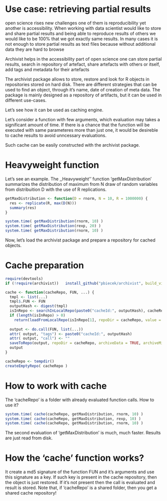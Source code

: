 <!--
%\VignetteEngine{knitr::docco_linear}
%\VignetteIndexEntry{Archivist as an accessibility engine}
-->

# Use case: retrieving partial results



open science rises new challenges
one of them is reproducibility
yet another is accessibility.
When working with data scientist would like to store and share partial results
and being able to reproduce results of others we would like to be 100% that we got exactly same results.
In many cases it is not enough to store partial results as text files because without additional data they are hard to browse

Archivist helps in the accessibility part of open science
one can store partial results, search in repository of artefact, 
share artefacts with others or itself,
add tags and metadata for their artefacts






The archivist package allows to store, restore and look for R objects in repositories stored on hard disk. There are different strategies that can be used to find an object, through it's name, date of creation of meta data. The package is mainly designed as a repository of artifacts, but it can be used in different use-cases.

Let's see how it can be used as caching engine.

Let's consider a function with few arguments, which evaluation may takes a significant amount of time. If there is a chance that the function will be executed with same parameteres more than just one, it would be desireble to cache results to avoid unncessary evaluations.

Such cache can be easily constructed with the archivist package.

# Heavyweight function

Let's see an example. The ,,Heavyweight'' function 'getMaxDistribution' summarizes the distribution of maximum from N draw of random variables from distribuition D with the use of R replications.

```r

getMaxDistribution <- function(D = rnorm, N = 10, R = 1000000) {
  res <- replicate(R, max(D(N)))
  summary(res)
}

system.time( getMaxDistribution(rnorm, 10) )
system.time( getMaxDistribution(rexp, 20) )
system.time( getMaxDistribution(rnorm, 10) )

```

Now, let's load the archivist package and prepare a repository for cached objects.

# Cache preparation
```r
require(devtools)
if (!require(archivist))   install_github("pbiecek/archivist", build_vignettes=FALSE)

cache <- function(cacheRepo, FUN, ...) {
  tmpl <- list(...)
  tmpl$.FUN <- FUN
  outputHash <- digest(tmpl)
  isInRepo <- searchInLocalRepo(paste0("cacheId:", outputHash), cacheRepo)
  if (length(isInRepo) > 0)
    return(loadFromLocalRepo(isInRepo[1], repoDir = cacheRepo, value = TRUE))
  
  output <- do.call(FUN, list(...))
  attr( output, "tags") <- paste0("cacheId:", outputHash)
  attr( output, "call") <- ""
  saveToRepo(output, repoDir = cacheRepo, archiveData = TRUE, archiveMiniature = FALSE, rememberName = FALSE)
  output
}

cacheRepo <- tempdir()
createEmptyRepo( cacheRepo )

```

# How to work with cache

The 'cacheRepo' is a folder with already evaluated function calls. 
How to use it?

```r
system.time( cache(cacheRepo, getMaxDistribution, rnorm, 10) )
system.time( cache(cacheRepo, getMaxDistribution, rexp, 10) )
system.time( cache(cacheRepo, getMaxDistribution, rnorm, 10) )

```

The second evaluation of 'getMaxDistribution' is much, much faster. Results are just read from disk.

# How the 'cache' function works?

It create a md5 signature of the function FUN and it's arguments and use this signature as a key.
If such key is present in the cache repository, then the object is just restored.
If it's not present then the call is evaluated and result is stored.
Note that, if 'cacheRepo' is a shared folder, then you get a shared cache repository!
